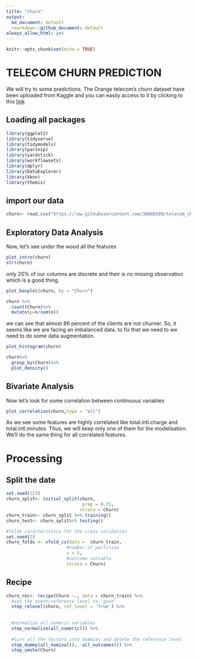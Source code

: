 ```yaml
---
title: "churn"
output:
  md_document: default
  rmarkdown::github_document: default
always_allow_html: yes
---
```


```r
knitr::opts_chunk$set(echo = TRUE)
```

# TELECOM CHURN PREDICTION

We will try to some predictions. The Orange telecom's churn dataset have been uploaded from Kaggle and you can easily access to it by clicking to this [link](https://www.kaggle.com/mnassrib/telecom-churn-datasets "link to the dataset")

## Loading all packages

```r
library(ggplot2)
library(tidyverse)
library(tidymodels)
library(parsnip)
library(yardstick)
library(workflowsets)
library(dplyr)
library(DataExplorer)
library(kknn)
library(themis)
```

## import our data

```r
churn<- read.csv("https://raw.githubusercontent.com/36006509/telecom_churn-repo/main/churn-bigml-80.csv",stringsAsFactors = TRUE)
```

## Exploratory Data Analysis

Now, let's see under the wood all the features

```r
plot_intro(churn)
str(churn)
```

only 20% of our columns are discrete and their is no missing observation which is a good thing.

```r

plot_boxplot(churn, by = "Churn")

churn %>%
  count(Churn)%>%
  mutate(p=n/sum(n))
```

we can see that almost 86 percent of the clients are not churner. So, it seems like we are facing an imbalanced data. to fix that we need to we need to do some data augmentation.

```r
plot_histogram(churn)

```

```r
churn%>%
  group_by(Churn)%>%
  plot_density()


```

## Bivariate Analysis

Now let's look for some correlation between continuous variables

```r
plot_correlation(churn,type = "all")
```

As we see some features are highly correlated like total.intl.charge and total.intl.minutes. Thus, we will keep only one of them for the modelisation. We'll do the same thing for all correlated features.

# Processing

## Split the date

```r
set.seed(123)
churn_split<- initial_split(churn,
                             prop = 0.75,
                            strata = Churn)
churn_train<- churn_split %>% training()
churn_test<- churn_split%>% testing()

#folds caracteristics for the cross validation 
set.seed(2)
churn_folds <- vfold_cv(data =  churn_train,
                       #number of partition
                       v = 5,
                       #outcome variable
                       strata = Churn)


```

## Recipe

```r
churn_rec<- recipe(Churn ~., data = churn_train) %>% 
  #set the event/reference level to 'good'
  step_relevel(churn, ref_level = 'True') %>% 
  
  
  #normalize all numeric variables
  step_normalize(all_numeric()) %>% 
  
  #turn all the factors into dummies and delete the reference level
  step_dummy(all_nominal(), -all_outcomes()) %>% 
  step_smote(Churn)

```
